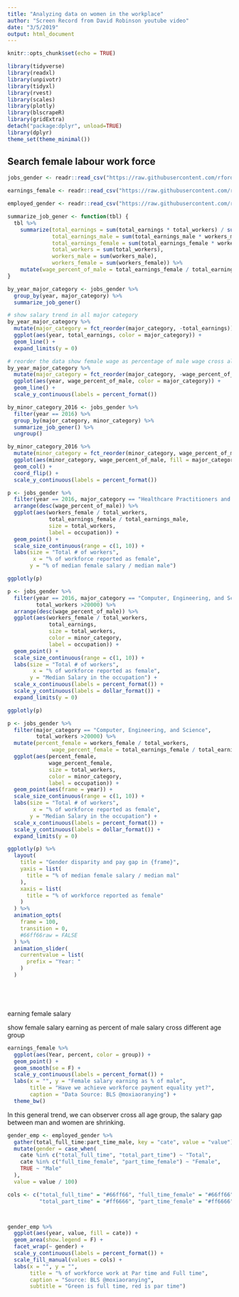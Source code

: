 ```yaml
---
title: "Analyzing data on women in the workplace"
author: "Screen Record from David Robinson youtube video"
date: "3/5/2019"
output: html_document
---
```


```r
knitr::opts_chunk$set(echo = TRUE)
```

```r
library(tidyverse)
library(readxl)
library(unpivotr)
library(tidyxl)
library(rvest)
library(scales)
library(plotly)
library(blscrapeR)
library(gridExtra)
detach("package:dplyr", unload=TRUE)
library(dplyr)
theme_set(theme_minimal())
```


## Search female labour work force

```r
jobs_gender <- readr::read_csv("https://raw.githubusercontent.com/rfordatascience/tidytuesday/master/data/2019/2019-03-05/jobs_gender.csv")

earnings_female <- readr::read_csv("https://raw.githubusercontent.com/rfordatascience/tidytuesday/master/data/2019/2019-03-05/earnings_female.csv") 

employed_gender <- readr::read_csv("https://raw.githubusercontent.com/rfordatascience/tidytuesday/master/data/2019/2019-03-05/employed_gender.csv") 


```

```r

summarize_job_gener <- function(tbl) {
  tbl %>%
    summarize(total_earnings = sum(total_earnings * total_workers) / sum(total_workers),
              total_earnings_male = sum(total_earnings_male * workers_male, na.rm = T) / sum(workers_male[!is.na(total_earnings_male)]),
              total_earnings_female = sum(total_earnings_female * workers_female, na.rm = T) / sum(workers_female[!is.na(total_earnings_female)]),
              total_workers = sum(total_workers),
              workers_male = sum(workers_male),
              workers_female = sum(workers_female)) %>%
    mutate(wage_percent_of_male = total_earnings_female / total_earnings_male)
}

by_year_major_category <- jobs_gender %>%
  group_by(year, major_category) %>%
  summarize_job_gener() 

# show salary trend in all major category 
by_year_major_category %>%
  mutate(major_category = fct_reorder(major_category, -total_earnings)) %>%
  ggplot(aes(year, total_earnings, color = major_category)) +
  geom_line() +
  expand_limits(y = 0)

# reorder the data show female wage as percentage of male wage cross all major category
by_year_major_category %>%
  mutate(major_category = fct_reorder(major_category, -wage_percent_of_male)) %>%
  ggplot(aes(year, wage_percent_of_male, color = major_category)) +
  geom_line() +
  scale_y_continuous(labels = percent_format())


```


```r
by_minor_category_2016 <- jobs_gender %>%
  filter(year == 2016) %>%
  group_by(major_category, minor_category) %>%
  summarize_job_gener() %>%
  ungroup()
```


```r
by_minor_category_2016 %>%
  mutate(minor_category = fct_reorder(minor_category, wage_percent_of_male)) %>%
  ggplot(aes(minor_category, wage_percent_of_male, fill = major_category)) +
  geom_col() +
  coord_flip() +
  scale_y_continuous(labels = percent_format())
```

```r
p <- jobs_gender %>%
  filter(year == 2016, major_category == "Healthcare Practitioners and Technical") %>%
  arrange(desc(wage_percent_of_male)) %>%
  ggplot(aes(workers_female / total_workers, 
             total_earnings_female / total_earnings_male, 
             size = total_workers, 
             label = occupation)) +
  geom_point() +
  scale_size_continuous(range = c(1, 10)) +
  labs(size = "Total # of workers",
        x = "% of workforce reported as female",
       y = "% of median female salary / median male")

ggplotly(p)

```


```r
p <- jobs_gender %>%
  filter(year == 2016, major_category == "Computer, Engineering, and Science",
         total_workers >20000) %>%
  arrange(desc(wage_percent_of_male)) %>%
  ggplot(aes(workers_female / total_workers, 
             total_earnings,
             size = total_workers,
             color = minor_category,
             label = occupation)) +
  geom_point() +
  scale_size_continuous(range = c(1, 10)) +
  labs(size = "Total # of workers",
        x = "% of workforce reported as female",
       y = "Median Salary in the occupation") +
  scale_x_continuous(labels = percent_format()) +
  scale_y_continuous(labels = dollar_format()) +
  expand_limits(y = 0)

ggplotly(p)

p <- jobs_gender %>%
  filter(major_category == "Computer, Engineering, and Science",
         total_workers >20000) %>%
  mutate(percent_female = workers_female / total_workers,
              wage_percent_female = total_earnings_female / total_earnings_male) %>%
  ggplot(aes(percent_female,
             wage_percent_female,
             size = total_workers,
             color = minor_category,
             label = occupation)) +
  geom_point(aes(frame = year)) +
  scale_size_continuous(range = c(1, 10)) +
  labs(size = "Total # of workers",
        x = "% of workforce reported as female",
       y = "Median Salary in the occupation") +
  scale_x_continuous(labels = percent_format()) +
  scale_y_continuous(labels = dollar_format()) +
  expand_limits(y = 0)

ggplotly(p) %>%
  layout(
    title = "Gender disparity and pay gap in {frame}",
    yaxis = list(
      title = "% of median female salary / median mal"
    ),
    xaxis = list(
      title = "% of workforce reported as female"
    )
  ) %>%
  animation_opts(
    frame = 100, 
    transition = 0, 
    #66ff66raw = FALSE
  ) %>%
  animation_slider(
    currentvalue = list(
      prefix = "Year: "
    )
  )






```


earning female salary

show female salary earning as percent of male salary cross different age group

```r
earnings_female %>% 
  ggplot(aes(Year, percent, color = group)) +
  geom_point() +
  geom_smooth(se = F) +
  scale_y_continuous(labels = percent_format()) +
  labs(x = "", y = "Female salary earning as % of male",
       title = "Have we achieve workforce payment equality yet?",
       caption = "Data Source: BLS @moxiaoranying") +
  theme_bw()

```


In this general trend, we can observer cross all age group, the salary gap between man and women are shrinking. 




```r
gender_emp <- employed_gender %>%
  gather(total_full_time:part_time_male, key = "cate", value = "value") %>%
  mutate(gender = case_when(
    cate %in% c("total_full_time", "total_part_time") ~ "Total",
    cate %in% c("full_time_female", "part_time_female") ~ "Female",
    TRUE ~ "Male"
  ),
  value = value / 100)

cols <- c("total_full_time" = "#66ff66", "full_time_female" = "#66ff66", "full_time_male" = "#66ff66",
          "total_part_time" = "#ff6666", "part_time_female" = "#ff6666", "part_time_male" = "#ff6666")



gender_emp %>% 
  ggplot(aes(year, value, fill = cate)) +
  geom_area(show.legend = F) +
  facet_wrap(~ gender) +
  scale_y_continuous(labels = percent_format()) +
  scale_fill_manual(values = cols) +
  labs(x = "", y = "",
       title = "% of workforce work at Par time and Full time",
       caption = "Source: BLS @moxiaoranying",
       subtitle = "Green is full time, red is par time")


```















